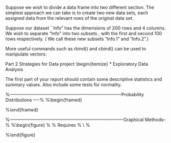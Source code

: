 

\subsection{Subsetting datasets by rows}

Suppose we wish to divide a data frame into two different section. The simplest approach we can take is to create two new data sets, each assigned data from the relevant rows of the original data set.

Suppose our dataset ``Info" has the dimensions of 200 rows and 4 columns. We wish to separate "Info" into two subsets , with the first and second 100 rows respectively. ( We call these new subsets "Info.1" and "Info.2".)
\begin{verbatim}
Info.1 = Info[1:100,]#assigning "info" rows 1 to 100
Info.2 = Info[101:200,]#assigning "info" rows 101 to 200
\end{verbatim}

More useful commands such as rbind() and cbind()  can be used to manipulate vectors.

Part 2 Strategies for Data project
\begin{itemize}
*  Exploratory Data Analysis

The first part of your report should contain some descriptive statistics and summary values. Also include some tests for normality.


%---------------------------------------------------------------------------Probability Distributions ----%
\newpage
\chapter{Probability Distributions}
\section{Generating a set of random numbers}

%\begin{framed}
\large \begin{verbatim}
rnorm(10)
\end{verbatim}\large
%\end{framed}

%----------------------------------------------------------------------------Graphical Methods--%
\newpage
\chapter{Graphical methods}

\section{Scatterplots}
%\begin{figure}
%  % Requires \usepackage{graphicx}
%  \includegraphics[scale=0.40]{MTCARSmpgwt.png}\\
%  \caption{Scatterplot}\label{mpgwt}
%\end{figure}


\section{Adding titles, lines, points to plots}


\large \begin{verbatim}
library(MASS)
# Colour points and choose plotting symbols according to a levels of a factor
plot(Cars93$Weight, Cars93$EngineSize, col=as.numeric(Cars93$Type),
pch=as.numeric(Cars93$Type))

# Adds x and y axes labels and a title.
plot(Cars93$Weight, Cars93$EngineSize, ylab="Engine Size",
xlab="Weight", main="My plot")
# Add lines to the plot.
lines(x=c(min(Cars93$Weight), max(Cars93$Weight)), y=c(min(Cars93$EngineSize),
max(Cars93$EngineSize)), lwd=4, lty=3, col="green")
abline(h=3, lty=2)
abline(v=1999, lty=4)
# Add points to the plot.
\end{verbatim}\large


























